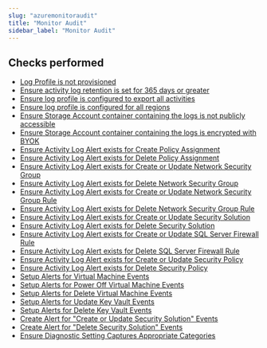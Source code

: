 ```yaml
---
slug: "azuremonitoraudit"
title: "Monitor Audit"
sidebar_label: "Monitor Audit"
---
```


## Checks performed

- [Log Profile is not provisioned](azuremonitoraudit/rules/azure_audit_monitor_log_profile_exists) 
- [Ensure activity log retention is set for 365 days or greater](azuremonitoraudit/rules/azure_audit_monitor_log_profiles_with_short_retention) 
- [Ensure log profile is configured to export all activities](azuremonitoraudit/rules/azure_audit_monitor_log_profiles_without_all_categories) 
- [Ensure log profile is configured for all regions](azuremonitoraudit/rules/azure_audit_monitor_log_profiles_without_all_regions) 
- [Ensure Storage Account container containing the logs is not publicly accessible](azuremonitoraudit/rules/azure_audit_monitor_log_profiles_with_publicly_accessible_storage) 
- [Ensure Storage Account container containing the logs is encrypted with BYOK](azuremonitoraudit/rules/azure_audit_monitor_log_profiles_without_byok_encryption) 
- [Ensure Activity Log Alert exists for Create Policy Assignment](azuremonitoraudit/rules/azure_audit_monitor_policy_assignment_alert_create_update) 
- [Ensure Activity Log Alert exists for Delete Policy Assignment](azuremonitoraudit/rules/azure_audit_monitor_policy_assignment_alert_delete) 
- [Ensure Activity Log Alert exists for Create or Update Network Security Group](azuremonitoraudit/rules/azure_audit_monitor_security_group_alert_create_update) 
- [Ensure Activity Log Alert exists for Delete Network Security Group](azuremonitoraudit/rules/azure_audit_monitor_security_group_alert_delete) 
- [Ensure Activity Log Alert exists for Create or Update Network Security Group Rule](azuremonitoraudit/rules/azure_audit_monitor_security_group_rule_alert_create_update) 
- [Ensure Activity Log Alert exists for Delete Network Security Group Rule](azuremonitoraudit/rules/azure_audit_monitor_security_group_rule_alert_delete) 
- [Ensure Activity Log Alert exists for Create or Update Security Solution](azuremonitoraudit/rules/azure_audit_monitor_security_group_solution_alert_create_update) 
- [Ensure Activity Log Alert exists for Delete Security Solution](azuremonitoraudit/rules/azure_audit_monitor_security_group_solution_alert_delete) 
- [Ensure Activity Log Alert exists for Create or Update SQL Server Firewall Rule](azuremonitoraudit/rules/azure_audit_monitor_sqlserver_firewall_rule_alert_create_update) 
- [Ensure Activity Log Alert exists for Delete SQL Server Firewall Rule](azuremonitoraudit/rules/azure_audit_monitor_sqlserver_firewall_rule_alert_delete) 
- [Ensure Activity Log Alert exists for Create or Update Security Policy](azuremonitoraudit/rules/azure_audit_monitor_security_policy_alert_create_update) 
- [Ensure Activity Log Alert exists for Delete Security Policy](azuremonitoraudit/rules/azure_audit_monitor_security_policy_alert_delete) 
- [Setup Alerts for Virtual Machine Events](azuremonitoraudit/rules/azure_audit_monitor_alerts_for_vm_create_update_events) 
- [Setup Alerts for Power Off Virtual Machine Events](azuremonitoraudit/rules/azure_audit_monitor_alerts_for_vm_poweroff_events) 
- [Setup Alerts for Delete Virtual Machine Events](azuremonitoraudit/rules/azure_audit_monitor_alerts_for_vm_delete_events) 
- [Setup Alerts for Update Key Vault Events](azuremonitoraudit/rules/azure_audit_monitor_alerts_for_keyvault_create_update) 
- [Setup Alerts for Delete Key Vault Events](azuremonitoraudit/rules/azure_audit_monitor_alerts_for_keyvault_delete) 
- [Create Alert for "Create or Update Security Solution" Events](azuremonitoraudit/rules/azure_audit_monitor_security_solution_alert_create_update) 
- [Create Alert for "Delete Security Solution" Events](azuremonitoraudit/rules/azure_audit_monitor_security_solution_alert_delete) 
- [Ensure Diagnostic Setting Captures Appropriate Categories](azuremonitoraudit/rules/azure_audit_monitor_diagnostic_setting_captures_appropriate_categories) 

